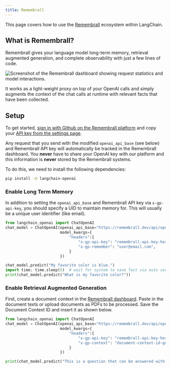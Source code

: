 ```yaml
---
title: Remembrall
---
```


This page covers how to use the [Remembrall](https://remembrall.dev) ecosystem within LangChain.

## What is Remembrall?

Remembrall gives your language model long-term memory, retrieval augmented generation, and complete observability with just a few lines of code.

![Screenshot of the Remembrall dashboard showing request statistics and model interactions.](/img/RemembrallDashboard.png "Remembrall Dashboard Interface")

It works as a light-weight proxy on top of your OpenAI calls and simply augments the context of the chat calls at runtime with relevant facts that have been collected.

## Setup

To get started, [sign in with Github on the Remembrall platform](https://remembrall.dev/login) and copy your [API key from the settings page](https://remembrall.dev/dashboard/settings).

Any request that you send with the modified `openai_api_base` (see below) and Remembrall API key will automatically be tracked in the Remembrall dashboard. You **never** have to share your OpenAI key with our platform and this information is **never** stored by the Remembrall systems.

To do this, we need to install the following dependencies:

```bash
pip install -U langchain-openai
```

### Enable Long Term Memory

In addition to setting the `openai_api_base` and Remembrall API key via `x-gp-api-key`, you should specify a UID to maintain memory for. This will usually be a unique user identifier (like email).

```python
from langchain_openai import ChatOpenAI
chat_model = ChatOpenAI(openai_api_base="https://remembrall.dev/api/openai/v1",
                        model_kwargs={
                            "headers":{
                                "x-gp-api-key": "remembrall-api-key-here",
                                "x-gp-remember": "user@email.com",
                            }
                        })

chat_model.predict("My favorite color is blue.")
import time; time.sleep(5)  # wait for system to save fact via auto save
print(chat_model.predict("What is my favorite color?"))
```

### Enable Retrieval Augmented Generation

First, create a document context in the [Remembrall dashboard](https://remembrall.dev/dashboard/spells). Paste in the document texts or upload documents as PDFs to be processed. Save the Document Context ID and insert it as shown below.

```python
from langchain_openai import ChatOpenAI
chat_model = ChatOpenAI(openai_api_base="https://remembrall.dev/api/openai/v1",
                        model_kwargs={
                            "headers":{
                                "x-gp-api-key": "remembrall-api-key-here",
                                "x-gp-context": "document-context-id-goes-here",
                            }
                        })

print(chat_model.predict("This is a question that can be answered with my document."))
```
